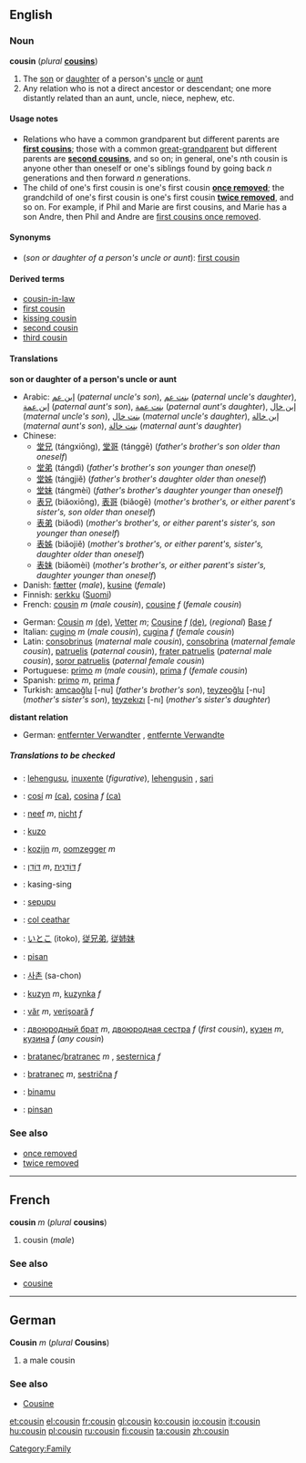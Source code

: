 ==English==
===Noun===
{{en-noun-reg}}
'''cousin''' (''plural'' '''[[cousins]]''')

#The [[son]] or [[daughter]] of a person's [[uncle]] or [[aunt]]
#Any relation who is not a direct ancestor or descendant; one more distantly related than an aunt, uncle, niece, nephew, etc.

====Usage notes====
*Relations who have a common grandparent but different parents are '''[[first cousin]]s'''; those with a common [[great-grandparent]] but different parents are '''[[second cousin]]s''', and so on; in general, one's ''n''th cousin is anyone other than oneself or one's siblings found by going back ''n'' generations and then forward ''n'' generations.
*The child of one's first cousin is one's first cousin '''[[once removed]]'''; the grandchild of one's first cousin is one's first cousin '''[[twice removed]]''', and so on. For example, if Phil and Marie are first cousins, and Marie has a son Andre, then Phil and Andre are [[first cousin once removed|first cousins once removed]].

====Synonyms====
*(''son or daughter of a person's uncle or aunt''): [[first cousin]]

====Derived terms====
*[[cousin-in-law]]
*[[first cousin]]
*[[kissing cousin]]
*[[second cousin]]
*[[third cousin]]

====Translations====
'''son or daughter of a person's uncle or aunt'''
{{top}}
*Arabic: [[إبن عم]] (''paternal uncle's son''), [[بنت عم]] (''paternal uncle's daughter''), [[إبن عمة]] (''paternal aunt's son''), [[بنت عمة]] (''paternal aunt's daughter''), [[إبن خال]] (''maternal uncle's son''), [[بنت خال]] (''maternal uncle's daughter''), [[إبن خالة]] (''maternal aunt's son''), [[بنت خالة]] (''maternal aunt's daughter'')
*Chinese:
**[[堂兄]] (tángxiōng), [[堂哥]] (tánggē) (''father's brother's son older than oneself'')
**[[堂弟]] (tángdì) (''father's brother's son younger than oneself'')
**[[堂姊]] (tángjiě) (''father's brother's daughter older than oneself'')
**[[堂妹]] (tángmèi) (''father's brother's daughter younger than oneself'')
**[[表兄]] (biǎoxiōng), [[表哥]] (biǎogē) (''mother's brother's, or either parent's sister's, son older than oneself'')
**[[表弟]] (biǎodì) (''mother's brother's, or either parent's sister's, son younger than oneself'')
**[[表姊]] (biǎojiě) (''mother's brother's, or either parent's, sister's, daughter older than oneself'')
**[[表妹]] (biǎomèi) (''mother's brother's, or either parent's sister's, daughter younger than oneself'')
*Danish: [[fætter]] {{c}} (''male''), [[kusine]] {{c}} (''female'')
*Finnish: [[serkku]] ([[:fi:serkku|Suomi]])
*French: [[cousin#French|cousin]] ''m'' (''male cousin''), [[cousine]] ''f'' (''female cousin'')
{{mid}}
*German: [[Cousin]] ''m'' [[:de:Cousin|(de)]], [[Vetter]] ''m''; [[Cousine]] ''f'' [[:de:Cousine|(de)]], (''regional'') [[:de:Base|Base]] ''f''
*Italian: [[cugino]] ''m'' (''male cousin''), [[cugina]] ''f'' (''female cousin'')
*Latin: [[consobrinus]] (''maternal male cousin''), [[consobrina]] (''maternal female cousin''), [[patruelis]] (''paternal cousin''), [[frater patruelis]] (''paternal male cousin''), [[soror patruelis]] (''paternal female cousin'')
*Portuguese: [[primo#Portuguese|primo]] ''m'' (''male cousin''), [[prima#Portuguese|prima]] ''f'' (''female cousin'')
*Spanish: [[primo#Spanish|primo]] ''m'', [[prima#Spanish|prima]] ''f'' 
*Turkish: [[amcaoğlu]] [-nu] (''father's brother's son''), [[teyzeoğlu]] [-nu] (''mother's sister's son''), [[teyzekızı]] [-nı] (''mother's sister's daughter'')
{{bottom}}

'''distant relation'''
{{top}}
*German: [[entfernter Verwandter]] {{m}}, [[entfernte Verwandte]] {{f}}
{{mid}}
{{bottom}}

=====Translations to be checked=====
<!--Remove this section once all of the translations below have been moved into the tables above.-->
{{checktrans}}
*{{ttbc|Basque}}: [[lehengusu]], [[inuxente]] (''figurative''), [[lehengusin]] , [[sari]]
*{{ttbc|Catalan}}: [[cosí]] ''m'' [[:ca:cosí|(ca)]], [[cosina]] ''f'' [[:ca:cosina|(ca)]]
*{{ttbc|Dutch}}: [[neef]] ''m'', [[nicht#Dutch|nicht]] ''f''
*{{ttbc|Esperanto}}: [[kuzo]]
*{{ttbc|Flemish}}: [[kozijn]] ''m'', [[oomzegger]] ''m''
*{{ttbc|Hebrew}}: [[דּוֹדָן]] ''m'', [[דּוֹדָנִית]] ''f''
*{{ttbc|Ibaloi}}: kasing-sing
*{{ttbc|Indonesian}}: [[sepupu]] 
*{{ttbc|Irish}}: [[col ceathar]]
*{{ttbc|Japanese}}: [[いとこ]] (itoko), [[従兄弟]], [[従姉妹]]
*{{ttbc|Kapampangan}}: [[pisan]]
*{{ttbc|Korean}}: [[사촌]] (sa-chon)
*{{ttbc|Polish}}: [[kuzyn]] ''m'', [[kuzynka]] ''f''
*{{ttbc|Romanian}}: [[văr]] ''m'', [[verişoară]] ''f''
*{{ttbc|Russian}}:  [[двоюродный брат]] ''m'', [[двоюродная сестра]] ''f'' (''first cousin''), [[кузен]] ''m'', [[кузина]] ''f'' (''any cousin'')
*{{ttbc|Slovak}}: [[bratanec#Slovak|bratanec]]/[[bratranec#Slovak|bratranec]] ''m'' , [[sesternica#Slovak|sesternica]] ''f''
*{{ttbc|Slovene}}: [[bratranec]] ''m'', [[sestrična]] ''f''
*{{ttbc|Swahili}}: [[binamu]]
*{{ttbc|Tagalog}}: [[pinsan]]

===See also===
*[[once removed]]
*[[twice removed]]

----
==French==
'''cousin''' ''m'' (''plural'' '''cousins''')

#cousin (''male'')

===See also===
*[[cousine#French|cousine]]

----
==German==
'''Cousin''' ''m'' (''plural'' '''Cousins''')

# a male cousin

===See also===
*[[Cousine#German|Cousine]]

[[Category:Family]]

[[et:cousin]]
[[el:cousin]]
[[fr:cousin]]
[[gl:cousin]]
[[ko:cousin]]
[[io:cousin]]
[[it:cousin]]
[[hu:cousin]]
[[pl:cousin]]
[[ru:cousin]]
[[fi:cousin]]
[[ta:cousin]]
[[zh:cousin]]